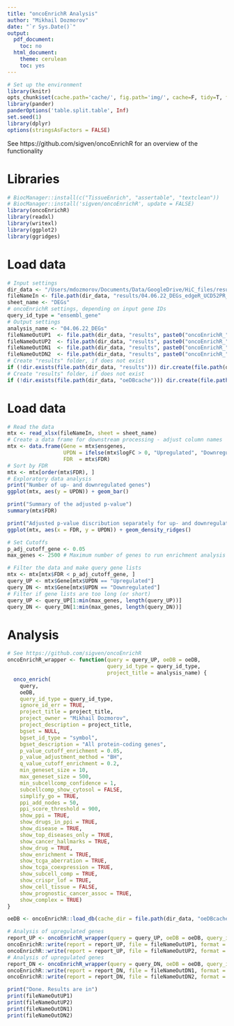 ```yaml
---
title: "oncoEnrichR Analysis"
author: "Mikhail Dozmorov"
date: "`r Sys.Date()`"
output:
  pdf_document:
    toc: no
  html_document:
    theme: cerulean
    toc: yes
---
```


```r
# Set up the environment
library(knitr)
opts_chunk$set(cache.path='cache/', fig.path='img/', cache=F, tidy=T, fig.keep='high', echo=F, dpi=100, warnings=F, message=F, comment=NA, warning=F, results='as.is', fig.width = 10, fig.height = 6) #out.width=700, 
library(pander)
panderOptions('table.split.table', Inf)
set.seed(1)
library(dplyr)
options(stringsAsFactors = FALSE)
```

See https://github.com/sigven/oncoEnrichR for an overview of the functionality

# Libraries

```r
# BiocManager::install(c("TissueEnrich", "assertable", "textclean"))
# BiocManager::install('sigven/oncoEnrichR', update = FALSE)
library(oncoEnrichR)
library(readxl)
library(writexl)
library(ggplot2)
library(ggridges)
```

# Load data

```r
# Input settings
dir_data <- "/Users/mdozmorov/Documents/Data/GoogleDrive/HiC_files/results/RNA-seq/2021.11.19_UCD52_DEG"
fileNameIn <- file.path(dir_data, "results/04.06.22_DEGs_edgeR_UCD52PR_CR_annotated.xlsx")
sheet_name <- "DEGs"
# oncoEnrichR settings, depending on input gene IDs
query_id_type = "ensembl_gene"
# Output settings
analysis_name <- "04.06.22_DEGs"
fileNameOutUP1  <- file.path(dir_data, "results", paste0("oncoEnrichR_", analysis_name, "_UP.html"))
fileNameOutUP2  <- file.path(dir_data, "results", paste0("oncoEnrichR_", analysis_name, "._UP.xlsx"))
fileNameOutDN1  <- file.path(dir_data, "results", paste0("oncoEnrichR_", analysis_name, "_DN.html"))
fileNameOutDN2  <- file.path(dir_data, "results", paste0("oncoEnrichR_", analysis_name, "._DN.xlsx"))
# Create "results" folder, if does not exist
if (!dir.exists(file.path(dir_data, "results"))) dir.create(file.path(dir_data, "results"))
# Create "results" folder, if does not exist
if (!dir.exists(file.path(dir_data, "oeDBcache"))) dir.create(file.path(dir_data, "oeDBcache"))
```

# Load data

```r
# Read the data
mtx <- read_xlsx(fileNameIn, sheet = sheet_name)
# Create a data frame for downstream processing - adjust column names
mtx <- data.frame(Gene = mtx$ensgenes,
                  UPDN = ifelse(mtx$logFC > 0, "Upregulated", "Downregulated"),
                  FDR  = mtx$FDR)
# Sort by FDR
mtx <- mtx[order(mtx$FDR), ]
# Exploratory data analysis
print("Number of up- and downregulated genes")
ggplot(mtx, aes(y = UPDN)) + geom_bar()

print("Summary of the adjusted p-value")
summary(mtx$FDR)

print("Adjusted p-value discribution separately for up- and downregulated genes")
ggplot(mtx, aes(x = FDR, y = UPDN)) + geom_density_ridges()

# Set Cutoffs
p_adj_cutoff_gene <- 0.05
max_genes <- 2500 # Maximum number of genes to run enrichment analysis on

# Filter the data and make query gene lists
mtx <- mtx[mtx$FDR < p_adj_cutoff_gene, ]
query_UP <- mtx$Gene[mtx$UPDN == "Upregulated"]
query_DN <- mtx$Gene[mtx$UPDN == "Downregulated"]
# Filter if gene lists are too long (or short)
query_UP <- query_UP[1:min(max_genes, length(query_UP))]
query_DN <- query_DN[1:min(max_genes, length(query_DN))]
```

# Analysis

```r
# See https://github.com/sigven/oncoEnrichR
oncoEnrichR_wrapper <- function(query = query_UP, oeDB = oeDB,
                                query_id_type = query_id_type, 
                                project_title = analysis_name) {
  onco_enrich(
    query,
    oeDB,
    query_id_type = query_id_type,
    ignore_id_err = TRUE,
    project_title = project_title,
    project_owner = "Mikhail Dozmorov",
    project_description = project_title,
    bgset = NULL,
    bgset_id_type = "symbol",
    bgset_description = "All protein-coding genes",
    p_value_cutoff_enrichment = 0.05,
    p_value_adjustment_method = "BH",
    q_value_cutoff_enrichment = 0.2,
    min_geneset_size = 10,
    max_geneset_size = 500,
    min_subcellcomp_confidence = 1,
    subcellcomp_show_cytosol = FALSE,
    simplify_go = TRUE,
    ppi_add_nodes = 50,
    ppi_score_threshold = 900,
    show_ppi = TRUE,
    show_drugs_in_ppi = TRUE,
    show_disease = TRUE,
    show_top_diseases_only = TRUE,
    show_cancer_hallmarks = TRUE,
    show_drug = TRUE,
    show_enrichment = TRUE,
    show_tcga_aberration = TRUE,
    show_tcga_coexpression = TRUE,
    show_subcell_comp = TRUE,
    show_crispr_lof = TRUE,
    show_cell_tissue = FALSE,
    show_prognostic_cancer_assoc = TRUE,
    show_complex = TRUE)
}

oeDB <- oncoEnrichR::load_db(cache_dir = file.path(dir_data, "oeDBcache"))
```

```r
# Analysis of upregulated genes
report_UP <- oncoEnrichR_wrapper(query = query_UP, oeDB = oeDB, query_id_type = query_id_type, project_title = analysis_name)
oncoEnrichR::write(report = report_UP, file = fileNameOutUP1, format = "html", overwrite = TRUE)
oncoEnrichR::write(report = report_UP, file = fileNameOutUP2, format = "excel", overwrite = TRUE)
# Analysis of upregulated genes
report_DN <- oncoEnrichR_wrapper(query = query_DN, oeDB = oeDB, query_id_type = query_id_type, project_title = analysis_name)
oncoEnrichR::write(report = report_DN, file = fileNameOutDN1, format = "html", overwrite = TRUE)
oncoEnrichR::write(report = report_DN, file = fileNameOutDN2, format = "excel", overwrite = TRUE)

print("Done. Results are in")
print(fileNameOutUP1)
print(fileNameOutUP2)
print(fileNameOutDN1)
print(fileNameOutDN2)
```

